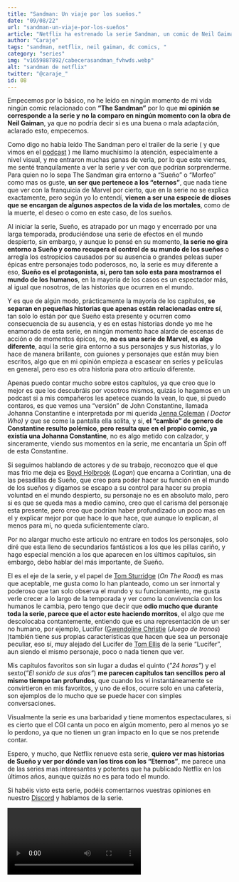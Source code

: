 ```yaml
---
title: "Sandman: Un viaje por los sueños."
date: "09/08/22"
url: "sandman-un-viaje-por-los-sueños"
article: "Netflix ha estrenado la serie Sandman, un comic de Neil Gaiman para DC Comics, que nos narra las historias de Sueño"
author: "Caraje"
tags: "sandman, netflix, neil gaiman, dc comics, "
category: "series"
img: "v1659887892/cabecerasandman_fvhwds.webp"
alt: "sandman de netflix"
twitter: "@caraje_"
id: 08
---
```


Empecemos por lo básico, no he leído en ningún momento de mi vida ningún comic relacionado con **“The Sandman”** por lo que **mi opinión se corresponde a la serie y no la comparo en ningún momento con la obra de Neil Gaiman**, ya que no podría decir si es una buena o mala adaptación, aclarado esto, empecemos.

Como digo no había leído The Sandman pero el trailer de la serie ( y que vimos en el [podcast](https://www.dadosypixeles.es/podcast/podcast-de-superheroes-franquicias-y-gente-que-no-se-ducha) ) me llamo muchísimo la atención, especialmente a nivel visual, y me entraron muchas ganas de verla, por lo que este viernes, me senté tranquilamente a ver la serie y ver con que podrían sorprenderme.
Para quien no lo sepa The Sandman gira entorno a “Sueño” o “Morfeo” como mas os guste, **un ser que pertenece a los “eternos”**, que nada tiene que ver con la franquicia de Marvel por cierto, que en la serie no se explica exactamente, pero según yo lo entendí, **vienen a ser una especie de dioses que se encargan de algunos aspectos de la vida de los mortales**, como de la muerte, el deseo o como en este caso, de los sueños.

<Imagen img="/v1659887891/sandamn1_xbrjpx.webp" alt="The Sandman de Netflix" />

Al iniciar la serie, Sueño, es atrapado por un mago y encerrado por una larga temporada, produciéndose una serie de efectos en el mundo despierto, sin embargo, y aunque lo pensé en su momento, **la serie no gira entorno a Sueño y como recupera el control de su mundo de los sueños** o arregla los estropicios causados por su ausencia o grandes peleas super épicas entre personajes todo poderosos, no, la serie es muy diferente a eso, **Sueño es el protagonista, si, pero tan solo esta para mostrarnos el mundo de los humanos**, en la mayoría de los casos es un espectador más, al igual que nosotros, de las historias que ocurren en el mundo.

Y es que de algún modo, prácticamente la mayoría de los capítulos, **se separan en pequeñas historias que apenas están relacionadas entre sí**, tan solo lo están por que Sueño esta presente y ocurren como consecuencia de su ausencia, y es en estas historias donde yo me he enamorado de esta serie, en ningún momento hace alarde de escenas de acción o de momentos épicos, no, **no es una serie de Marvel, es algo diferente**, aquí la serie gira entorno a sus personajes y sus historias, y lo hace de manera brillante, con guiones y personajes que están muy bien escritos, algo que en mi opinión empieza a escasear en series y películas en general, pero eso es otra historia para otro artículo diferente.

Apenas puedo contar mucho sobre estos capítulos, ya que creo que lo mejor es que los descubráis por vosotros mismos, quizás lo hagamos en un podcast si a mis compañeros les apetece cuando la vean, lo que, si puedo contaros, es que vemos una “versión” de John Constantine, llamada Johanna Constantine e interpretada por mi querida [Jenna Coleman](https://www.imdb.com/name/nm1982510/?ref_=tt_cl_i_11) _( Doctor Who)_ y que se come la pantalla ella solita, y si, **el “cambio” de genero de Constantine resulto polémico, pero resulta que en el propio comic, ya existía una Johanna Constantine**, no es algo metido con calzador, y sinceramente, viendo sus momentos en la serie, me encantaría un Spin off de esta Constantine.

<Imagen
  img="/v1659887891/02_sandamn_fhwqb1.webp"
  alt="Johana Constantine by Jenna Coleman"
/>

Si seguimos hablando de actores y de su trabajo, reconozco que el que mas frio me deja es [Boyd Holbrook]() (_Logan_) que encarna a Corintian, una de las pesadillas de Sueño, que creo para poder hacer su función en el mundo de los sueños y digamos se escapo a su control para hacer su propia voluntad en el mundo despierto, su personaje no es en absoluto malo, pero si es que se queda mas a medio camino, creo que el carisma del personaje esta presente, pero creo que podrían haber profundizado un poco mas en el y explicar mejor por que hace lo que hace, que aunque lo explican, al menos para mí, no queda suficientemente claro.

Por no alargar mucho este articulo no entrare en todos los personajes, solo diré que esta lleno de secundarios fantásticos a los que les pillas cariño, y hago especial mención a los que aparecen en los últimos capítulos, sin embargo, debo hablar del más importante, de Sueño.

El es el eje de la serie, y el papel de [Tom Sturridge](https://www.imdb.com/name/nm0836432/?ref_=tt_cl_i_1) (_On The Road_) es mas que aceptable, me gusta como lo han planteado, como un ser inmortal y poderoso que tan solo observa el mundo y su funcionamiento, me gusta verle crecer a lo largo de la temporada y ver como la convivencia con los humanos le cambia, pero tengo que decir que **odio mucho que durante toda la serie, parece que el actor este haciendo morritos**, el algo que me descolocaba contantemente, entiendo que es una representación de un ser no humano, por ejemplo, Lucifer ([Gwendoline Christie](https://www.imdb.com/name/nm3729225/?ref_=ttfc_fc_cl_t23) (_Juego de tronos_) )también tiene sus propias características que hacen que sea un personaje peculiar, eso sí, muy alejado del Lucifer de [Tom Ellis](https://www.imdb.com/name/nm0255124/?ref_=nv_sr_srsg_0) de la serie “Lucifer”, aun siendo el mismo personaje, poco o nada tienen que ver.

Mis capítulos favoritos son sin lugar a dudas el quinto (_”24 horas”_) y el sexto(_”El sonido de sus alas”_) **me parecen capítulos tan sencillos pero al mismo tiempo tan profundos**, que cuando los vi instantáneamente se convirtieron en mis favoritos, y uno de ellos, ocurre solo en una cafetería, son ejemplos de lo mucho que se puede hacer con simples conversaciones.

Visualmente la serie es una barbaridad y tiene momentos espectaculares, si es cierto que el CGI canta un poco en algún momento, pero al menos yo se lo perdono, ya que no tienen un gran impacto en lo que se nos pretende contar.

Espero, y mucho, que Netflix renueve esta serie, **quiero ver mas historias de Sueño y ver por dónde van los tiros con los “Eternos”**, me parece una de las series mas interesantes y potentes que ha publicado Netflix en los últimos años, aunque quizás no es para todo el mundo.

Si habéis visto esta serie, podéis comentarnos vuestras opiniones en nuestro [Discord](https://discord.gg/p5ph2eNjUk) y hablamos de la serie.

<Video episode="HFOpFFGWo8c" />
